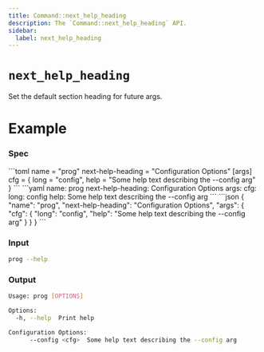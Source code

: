 ```yaml
---
title: Command::next_help_heading
description: The `Command::next_help_heading` API.
sidebar:
  label: next_help_heading
---
```



# `next_help_heading` <LinkButton href="https://docs.rs/clap/latest/clap/struct.Command.html#method.next_help_heading" icon="open-book" variant="minimal"></LinkButton>

<Badge text="since 0.1.0" size="small" />

Set the default section heading for future args.

# Example

### Spec

<Tabs syncKey="format">
  <TabItem label="TOML">
```toml
name = "prog"
next-help-heading = "Configuration Options"
[args]
cfg = { long = "config", help = "Some help text describing the --config arg" }
```
  </TabItem>
  <TabItem label="YAML">
```yaml
name: prog
next-help-heading: Configuration Options
args:
  cfg:
    long: config
    help: Some help text describing the --config arg
```
  </TabItem>
  <TabItem label="JSON">
```json
{
  "name": "prog",
  "next-help-heading": "Configuration Options",
  "args": {
    "cfg": {
      "long": "config",
      "help": "Some help text describing the --config arg"
    }
  }
}
```
  </TabItem>
</Tabs>

### Input

```bash
prog --help
```

### Output

```bash
Usage: prog [OPTIONS]

Options:
  -h, --help  Print help

Configuration Options:
      --config <cfg>  Some help text describing the --config arg
```
